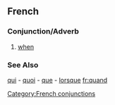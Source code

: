 ==French==
===Conjunction/Adverb===
# [[when]]

===See Also===
[[qui]] - [[quoi]] - [[que]] - [[lorsque]]
[[fr:quand]]
[[Category:French conjunctions]]